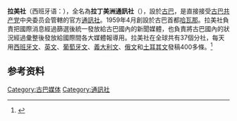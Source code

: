 {{Infobox Network
| network_name        = 拉丁美洲通讯社<br><small>Prensa Latina</small>
| network_logo        = 
| name                =
| logo                = 
| image               = 
| network_type        = [[通讯社|通讯社]] 
| picture format      = 
| branding            = 
| airdate             = 
| country             = {{CUB}}
| available           = 
| founded             = 
| founder             = 
| slogan              = 
| motto               = 
| market_share        = 
| license_area        = 
| broadcast_area      = 古巴与拉丁美洲
| area                = 
| erp                 = 
| owner               = [[古巴共产党|古巴共产党]]
| parent              =  
| key_people          = 
| launch_date         = 1959年34
| closure_date        = 
| past_names          = 
| digital             = 
| analog              = 
| servicename1        = 
| service1            = 
| servicename2        = 
| service2            = 
| servicename3        = 
| service3            = 
| servicename4        = 
| service4            = 
| callsigns           = 
| callsign            = 
| callsign_meaning    =   
| former_callsigns    = 
| affiliates          = 
| groups              = 
| affiliation         = 
| affiliations        = 
| former_affiliations = 
| website             = http://www.prensa-latina.cu/ <br> http://www.plenglish.com/
| footnotes           = 
|}}
'''拉美社'''（西班牙语：'''{{lang|es|Prensa Latina}}'''），全名為'''拉丁美洲通訊社'''（'''{{lang|es|Agencia de Noticias Latinoamericana S.A.}}'''），設於[[古巴|古巴]]，是直接接受[[古巴共产党|古巴共产党]]中央委员会管轄的官方[[通訊社|通訊社]]。1959年4月創設於古巴首都[[哈瓦那|哈瓦那]]。拉美社負責把國際消息經過篩選後統一發放給古巴國內的新聞媒體，也負責將古巴國內的狀況經過彙整後發放給國際間各大媒體報導用。拉美社在全球共有37個分社，每天用[[西班牙文|西班牙文]]、[[英文|英文]]、[[葡萄牙文|葡萄牙文]]、[[義大利文|義大利文]]、[[俄文|俄文]]和[[土耳其文|土耳其文]]發稿400多條。<ref>{{Cite book|title=宣传舆论学大辞典|last=刘建明，王泰玄等|publisher=经济日报出版社|year=1993|isbn=9787800366697}}</ref>

== 参考资料 ==
{{Reflist}}
[[Category:古巴媒体|Category:古巴媒体]]
[[Category:通訊社|Category:通訊社]]